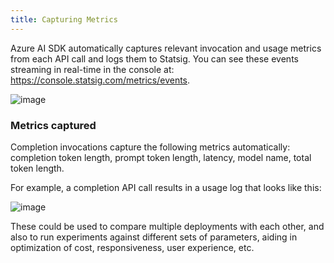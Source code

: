 ```yaml
---
title: Capturing Metrics
---
```




Azure AI SDK automatically captures relevant invocation and usage metrics from each API call and logs them to Statsig.  You can see these events streaming in real-time in the console at: https://console.statsig.com/metrics/events.

![image](https://github.com/user-attachments/assets/cb4136eb-6ae9-4ffa-b560-333f332eaa75)

### Metrics captured

Completion invocations capture the following metrics automatically: completion token length, prompt token length, latency, model name, total token length.

For example, a completion API call results in a usage log that looks like this:

![image](https://github.com/user-attachments/assets/d9c150cc-eded-4607-aec8-d1631af77cec)

These could be used to compare multiple deployments with each other, and also to run experiments against different sets of parameters, aiding in optimization of cost, responsiveness, user experience, etc.

